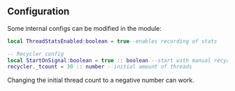 
## Configuration
Some internal configs can be modified in the module:
```lua copy filename="ThreadRecycler.lua" {1-5}
local ThreadStatsEnabled:boolean = true--enables recording of stats

-- Recycler config
local StartOnSignal:boolean = true :: boolean --start with manual recycling?
recycler._tcount = 30 :: number --initial amount of threads
```
<Callout type="info">
    Changing the initial thread count to a negative number can work.
</Callout>

